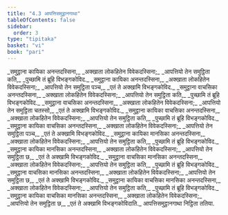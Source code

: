 ```yaml
---
title: "4.3 आपत्तिसमुट्ठानगाथा"
tableOfContents: false
sidebar:
  order: 3
type: "tipitaka"
basket: "vi"
book: "pari"
---
```



<DynamicBreadcrumb />

<Division number="283" book="pari">

<Paragraph number="1202" type="verses" book="pari">
_समुट्ठाना कायिका अनन्तदस्सिना,_  
_अक्खाता लोकहितेन विवेकदस्सिना;_  
_आपत्तियो तेन समुट्ठिता कति,_  
_पुच्छामि तं ब्रूहि विभङ्गकोविद._  

</Paragraph>

<Paragraph number="1203" type="verses" book="pari">
_समुट्ठाना कायिका अनन्तदस्सिना,_  
_अक्खाता लोकहितेन विवेकदस्सिना;_  
_आपत्तियो तेन समुट्ठिता पञ्च,_  
_एतं ते अक्खामि विभङ्गकोविद._  

</Paragraph>

<Paragraph number="1204" type="verses" book="pari">
_समुट्ठाना वाचसिका अनन्तदस्सिना,_  
_अक्खाता लोकहितेन विवेकदस्सिना;_  
_आपत्तियो तेन समुट्ठिता कति,_  
_पुच्छामि तं ब्रूहि विभङ्गकोविद._  

</Paragraph>

<Paragraph number="1205" type="verses" book="pari">
_समुट्ठाना वाचसिका अनन्तदस्सिना,_  
_अक्खाता लोकहितेन विवेकदस्सिना;_  
_आपत्तियो तेन समुट्ठिता चतस्सो,_  
_एतं ते अक्खामि विभङ्गकोविद._  

</Paragraph>

<Paragraph number="1206" type="verses" book="pari">
_समुट्ठाना कायिका वाचसिका अनन्तदस्सिना,_  
_अक्खाता लोकहितेन विवेकदस्सिना;_  
_आपत्तियो तेन समुट्ठिता कति,_  
_पुच्छामि तं ब्रूहि विभङ्गकोविद._  

</Paragraph>

<Paragraph number="1207" type="verses" book="pari">
_समुट्ठाना कायिका वाचसिका अनन्तदस्सिना,_  
_अक्खाता लोकहितेन विवेकदस्सिना;_  
_आपत्तियो तेन समुट्ठिता पञ्च,_  
_एतं ते अक्खामि विभङ्गकोविद._  

</Paragraph>

<Paragraph number="1208" type="verses" book="pari">
_समुट्ठाना कायिका मानसिका अनन्तदस्सिना,_  
_अक्खाता लोकहितेन विवेकदस्सिना;_  
_आपत्तियो तेन समुट्ठिता कति,_  
_पुच्छामि तं ब्रूहि विभङ्गकोविद._  

</Paragraph>

<Paragraph number="1209" type="verses" book="pari">
_समुट्ठाना कायिका मानसिका अनन्तदस्सिना,_  
_अक्खाता लोकहितेन विवेकदस्सिना;_  
_आपत्तियो तेन समुट्ठिता छ,_  
_एतं ते अक्खामि विभङ्गकोविद._  

</Paragraph>

<Paragraph number="1210" type="verses" book="pari">
_समुट्ठाना वाचसिका मानसिका अनन्तदस्सिना,_  
_अक्खाता लोकहितेन विवेकदस्सिना;_  
_आपत्तियो तेन समुट्ठिता कति,_  
_पुच्छामि तं ब्रूहि विभङ्गकोविद._  

</Paragraph>

<Paragraph number="1211" type="verses" book="pari">
_समुट्ठाना वाचसिका मानसिका अनन्तदस्सिना,_  
_अक्खाता लोकहितेन विवेकदस्सिना;_  
_आपत्तियो तेन समुट्ठिता छ,_  
_एतं ते अक्खामि विभङ्गकोविद._  

</Paragraph>

<Paragraph number="1212" type="verses" book="pari">
_समुट्ठाना कायिका वाचसिका मानसिका अनन्तदस्सिना,_  
_अक्खाता लोकहितेन विवेकदस्सिना;_  
_आपत्तियो तेन समुट्ठिता कति,_  
_पुच्छामि तं ब्रूहि विभङ्गकोविद._  

</Paragraph>

<Paragraph number="1213" type="verses" book="pari">
_समुट्ठाना कायिका वाचसिका मानसिका अनन्तदस्सिना,_  
_अक्खाता लोकहितेन विवेकदस्सिना;_  
_आपत्तियो तेन समुट्ठिता छ,_  
_एतं ते अक्खामि विभङ्गकोविदाति._  


</Paragraph>
</Division>

<Paragraph number="1214" type="center" book="pari">
आपत्तिसमुट्ठानगाथा निट्ठिता ततिया.
</Paragraph>
